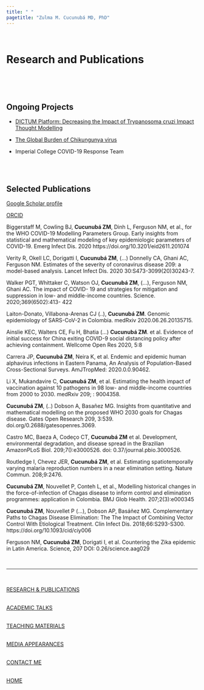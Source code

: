 ```yaml
---
title: " "
pagetitle: "Zulma M. Cucunubá MD, PhD"
---
```


<link rel="stylesheet" href="styles.css" type="text/css">
<link rel="stylesheet" href="academicicons/css/academicons.min.css"/>

<br />

# Research and Publications
<br />

<!-- <img src="images/research.png" style="width:100%; border:0px solid"> -->


<br />

## Ongoing Projects

- [DICTUM Platform: Decreasing the Impact of Trypanosoma cruzi Impact Thought Modelling](https://www.londonntd.org/news/decreasing-the-impact-of-chagas-disease-through-modelling)


- [The Global Burden of Chikungunya virus](https://gtr.ukri.org/projects?ref=MR%2FR024855%2F1)


- Imperial College COVID-19 Response Team

<br />
<br />

## Selected Publications

[Google Scholar profile](https://scholar.google.com/citations?user=YxVl1nUAAAAJ&hl=en)

[ORCID](https://orcid.org/0000-0002-8165-3198)

Biggerstaff M, Cowling BJ, **Cucunubá ZM**, Dinh L, Ferguson NM, et al., for the WHO COVID-19 Modelling Parameters Group. Early insights from statistical and mathematical modeling of key epidemiologic parameters of COVID-19. Emerg Infect Dis. 2020 https://doi.org/10.3201/eid2611.201074 

Verity R, Okell LC, Dorigatti I, **Cucunubá ZM**, (…) Donnelly CA, Ghani AC, Ferguson NM. Estimates of the severity of coronavirus disease 209: a model-based analysis. Lancet Infect Dis. 2020 30:S473-3099(20)30243-7.

Walker PGT, Whittaker C, Watson OJ, **Cucunubá ZM**, (…), Ferguson NM, Ghani AC. The impact of COVID- 19 and strategies for mitigation and suppression in low- and middle-income countries. Science. 2020;369(6502):413- 422

Laiton-Donato, Villabona-Arenas CJ (..), **Cucunubá ZM**. Genomic epidemiology of SARS-CoV-2 in Colombia. medRxiv 2020.06.26.20135715.

Ainslie KEC, Walters CE, Fu H, Bhatia (…) **Cucunubá ZM**. et al. Evidence of initial success for China exiting COVID-9 social distancing policy after achieving containment. Wellcome Open Res 2020, 5:8

Carrera JP, **Cucunubá ZM**, Neira K, et al. Endemic and epidemic human alphavirus infections in Eastern Panama, An Analysis of Population-Based Cross-Sectional Surveys. AmJTropMed: 2020.0.0.90462.

Li X, Mukandavire C, **Cucunubá ZM**, et al. Estimating the health impact of vaccination against 10 pathogens in 98 low- and middle-income countries from 2000 to 2030. medRxiv 209; : 9004358.

**Cucunubá ZM**, (..) Dobson A, Basañez MG. Insights from quantitative and mathematical modelling on the proposed WHO 2030 goals for Chagas disease. Gates Open Research 209, 3:539. doi.org/0.2688/gatesopenres.3069.

Castro MC, Baeza A, Codeço CT, **Cucunubá ZM** et al. Development, environmental degradation, and disease spread in the Brazilian AmazonPLoS Biol. 209;7():e3000526. doi: 0.37/journal.pbio.3000526.

Routledge I, Chevez JER, **Cucunubá ZM**, et al. Estimating spatiotemporally varying malaria reproduction numbers in a near elimination setting. Nature Commun. 208;9:2476.

**Cucunubá ZM**, Nouvellet P, Conteh L, et al., Modelling historical changes in the force-of-infection of Chagas disease to inform control and elimination programmes: application in Colombia. BMJ Glob Health. 207;2(3):e000345

**Cucunubá ZM**, Nouvellet P (…), Dobson AP, Basáñez MG. Complementary Paths to Chagas Disease Elimination: The 
The Impact of Combining Vector Control With Etiological Treatment. Clin Infect Dis. 2018;66:S293-S300. https://doi.org/10.1093/cid/ciy006


Ferguson NM, **Cucunubá ZM**, Dorigati I, et al. Countering the Zika epidemic in Latin America. Science, 207 DOI: 0.26/science.aag029


<br />

***

<br />

[RESEARCH & PUBLICATIONS](http://zulmamcucunuba.org/res_publications.html) 
<br />

<br />
[ACADEMIC TALKS](http://zulmamcucunuba.org/talks.html) 
<br />

<br />
[TEACHING MATERIALS](http://zulmamcucunuba.org/teaching.html) 
<br />

<br />
[MEDIA APPEARANCES](http://zulmamcucunuba.org/media.html) 
<br />


<br />
[CONTACT ME](http://zulmamcucunuba.org/contact.html) 
<br />

<br />
[HOME](http://zulmamcucunuba.org/index.html) 
<br />
